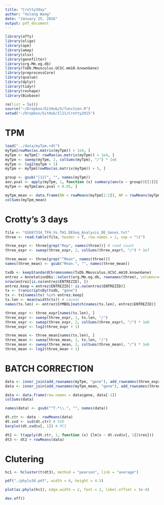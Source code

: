 ```yaml
---
title: "Crotty3day"
author: "Xulong Wang"
date: "January 25, 2016"
output: pdf_document
---
```


```r

library(affy)
library(oligo)
library(ape)
library(amap)
library(xlsx)
library(genefilter)
library(org.Mm.eg.db)
library(TxDb.Mmusculus.UCSC.mm10.knownGene)
library(preprocessCore)
library(qvalue)
library(dplyr)
library(tidyr)
library(reshape)
library(Biobase)

rm(list = ls())
source("~/Dropbox/GitHub/X/function.R")
setwd("~/Dropbox/GitHub/Il21/Crotty2015")

```

# TPM

```r

load("../data/myTpm.rdt")
myTpm[rowMax(as.matrix(myTpm)) > 1e4, ]
myTpm <- myTpm[! rowMax(as.matrix(myTpm)) > 1e4, ]
myTpm <- sweep(myTpm, 2, colSums(myTpm), "/") * 1e6 
myTpm <- log2(myTpm + 1)
myTpm <- myTpm[rowMax(as.matrix(myTpm)) > 5, ]

group <- gsub("[12]", "", names(myTpm))
aov.pval <- apply(myTpm, 1, function (x) summary(aov(x ~ group))[[1]][["group", "Pr(>F)"]])
myTpm <- myTpm[aov.pval < 0.05, ]

myTpm_mean <- data.frame(NN = rowMeans(myTpm[1:2]), NP = rowMeans(myTpm[3:4]), PP = rowMeans(myTpm[5:6]))
colSums(myTpm_mean)

```

# Crotty's 3 days

```r

file <- "GSE67334_TFH.Vs.TH1.DESeq_Analysis_DE_Genes.txt"
three <- read.table(file, header = T, row.names = 1, sep = "\t") 

three_expr <- three[grep("Rep", names(three))] # read count
three_expr <- sweep(three_expr, 2, colSums(three_expr), "/") * 1e7 

three_mean <- three[grep("^Mean", names(three))]
names(three_mean) <- gsub("Mean.", "", names(three_mean))

txdb <- keepStandardChromosomes(TxDb.Mmusculus.UCSC.mm10.knownGene)
entrez = AnnotationDbi::select(org.Mm.eg.db, rownames(three), columns=c("ENTREZID"), keytype="SYMBOL")
nrow(entrez[is.na(entrez$ENTREZID), ])
entrez.keep = entrez$ENTREZID[! is.na(entrez$ENTREZID)]
tx <- transcriptsBy(txdb, "gene")
tx <- tx[names(tx) %in% entrez.keep]
tx.len <- mean(width(tx)) # caveat
names(tx.len) <- entrez$SYMBOL[match(names(tx.len), entrez$ENTREZID)]

three_expr <- three_expr[names(tx.len), ]
three_expr <- sweep(three_expr, 1, tx.len, "/")
three_expr <- sweep(three_expr, 2, colSums(three_expr), "/") * 1e6 
three_expr <- log2(three_expr + 1)

three_mean <- three_mean[names(tx.len), ]
three_mean <- sweep(three_mean, 1, tx.len, "/")
three_mean <- sweep(three_mean, 2, colSums(three_mean), "/") * 1e6 
three_mean <- log2(three_mean + 1)

```

# BATCH CORRECTION

```r

data <- inner_join(add_rownames(myTpm, "gene"), add_rownames(three_expr, "gene"))
data <- inner_join(add_rownames(myTpm_mean, "gene"), add_rownames(three_mean, "gene"))

data <- data.frame(row.names = data$gene, data[-1])
colSums(data)

names(data) <- gsub("^T.*\\.", "", names(data))

dt.ctr <- data - rowMeans(data)
dt.svd <- svd(dt.ctr) # SVD
barplot(dt.svd$v[, 1]) # PC1

dt2 <- t(apply(dt.ctr, 1, function (x) {lm(x ~ dt.svd$v[, 1])$res})) 
dt3 <- dt2 + rowMeans(data)

```

# Clutering

```r

hc1 <- hcluster(t(dt3), method = "pearson", link = "average")

pdf("./phylo3d.pdf", width = 6, height = 4.5)

plot(as.phylo(hc1), edge.width = 2, font = 2, label.offset = 3e-4)

dev.off()

```
